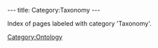 ---
title: Category:Taxonomy
---

Index of pages labeled with category 'Taxonomy'.

[[Category:Ontology]]